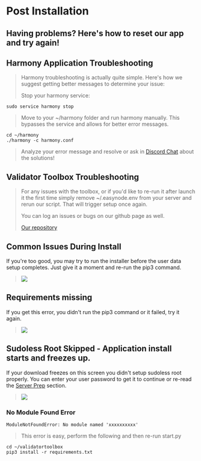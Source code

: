 # Post Installation
Having problems? Here's how to reset our app and try again!
---
## Harmony Application Troubleshooting
> Harmony troubleshooting is actually quite simple. Here's how we suggest getting better messages to determine your issue:
> 
> Stop your harmony service:
```text
sudo service harmony stop
```
> Move to your ~/harmony folder and run harmony manually. This bypasses the service and allows for better error messages.
```text
cd ~/harmony
./harmony -c harmony.conf
```
> Analyze your error message and resolve or ask in [Discord Chat](https://discord.gg/Rcz5T6D9CV) about the solutions!
## Validator Toolbox Troubleshooting
> For any issues with the toolbox, or if you'd like to re-run it after launch it the first time simply remove ~/.easynode.env from your server and rerun our script. That will trigger setup once again.
>
> You can log an issues or bugs on our github page as well.
>
> [Our repository]("https://github.com/easy-node-one/validatortoolbox")
## Common Issues During Install
If you're too good, you may try to run the installer before the user data setup completes. Just give it a moment and re-run the pip3 command.
> ![](/install_error_00.png)
## Requirements missing
If you get this error, you didn't run the pip3 command or it failed, try it again.
> ![](/install_error_01.png)
##  Sudoless Root Skipped - Application install starts and freezes up.
If your download freezes on this screen you didn't setup sudoless root properly. You can enter your user password to get it to continue or re-read the [Server Prep](../toolbox/before/index.mdx) section.
> ![](/install_error_02.png)
### No Module Found Error
```text
ModuleNotFoundError: No module named 'xxxxxxxxxx'
```
> This error is easy, perform the following and then re-run start.py
```text
cd ~/validatortoolbox
pip3 install -r requirements.txt
```
